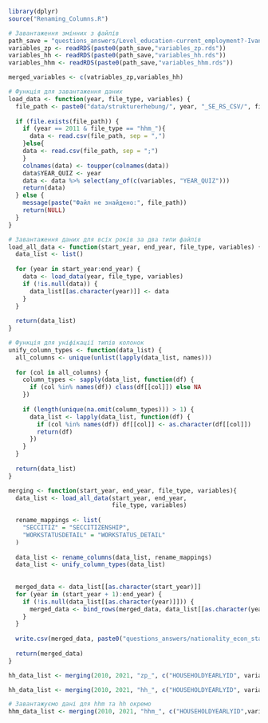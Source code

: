 ```r
library(dplyr)
source("Renaming_Columns.R")
```

```r
# Завантаження змінних з файлів
path_save = "questions_answers/Level_education-current_employment?-Ivan/"
variables_zp <- readRDS(paste0(path_save,"variables_zp.rds"))
variables_hh <- readRDS(paste0(path_save,"variables_hh.rds"))
variables_hhm <- readRDS(paste0(path_save,"variables_hhm.rds"))
```

```r
merged_variables <- c(vatriables_zp,variables_hh)
```

```r
# Функція для завантаження даних
load_data <- function(year, file_type, variables) {
  file_path <- paste0("data/strukturerhebung/", year, "_SE_RS_CSV/", file_type, year, ".csv")
  
  if (file.exists(file_path)) {
    if (year == 2011 & file_type == "hhm_"){
      data <- read.csv(file_path, sep = ",")
    }else{
    data <- read.csv(file_path, sep = ";")
    }
    colnames(data) <- toupper(colnames(data))
    data$YEAR_QUIZ <- year
    data <- data %>% select(any_of(c(variables, "YEAR_QUIZ")))
    return(data)
  } else {
    message(paste("Файл не знайдено:", file_path))
    return(NULL)
  }
}
```

```r

# Завантаження даних для всіх років за два типи файлів
load_all_data <- function(start_year, end_year, file_type, variables) {
  data_list <- list()
  
  for (year in start_year:end_year) {
    data <- load_data(year, file_type, variables)
    if (!is.null(data)) {
      data_list[[as.character(year)]] <- data
    }
  }
  
  return(data_list)
}
```

```r
# Функція для уніфікації типів колонок
unify_column_types <- function(data_list) {
  all_columns <- unique(unlist(lapply(data_list, names)))
  
  for (col in all_columns) {
    column_types <- sapply(data_list, function(df) {
      if (col %in% names(df)) class(df[[col]]) else NA
    })
    
    if (length(unique(na.omit(column_types))) > 1) {
      data_list <- lapply(data_list, function(df) {
        if (col %in% names(df)) df[[col]] <- as.character(df[[col]])
        return(df)
      })
    }
  }
  
  return(data_list)
}
```

```r
merging <- function(start_year, end_year, file_type, variables){
  data_list <- load_all_data(start_year, end_year, 
                             file_type, variables)
  
  rename_mappings <- list(
    "SECCITIZ" = "SECCITIZENSHIP",
    "WORKSTATUSDETAIL" = "WORKSTATUS_DETAIL"
  )
  
  data_list <- rename_columns(data_list, rename_mappings)
  data_list <- unify_column_types(data_list)
  
  
  merged_data <- data_list[[as.character(start_year)]]
  for (year in (start_year + 1):end_year) {
    if (!is.null(data_list[[as.character(year)]])) {
      merged_data <- bind_rows(merged_data, data_list[[as.character(year)]])
    }
  }
  
  write.csv(merged_data, paste0("questions_answers/nationality_econ_status/", file_type, "merged_data",".csv"), row.names = FALSE)
  
  return(merged_data)
}
```

```r
hh_data_list <- merging(2010, 2021, "zp_", c("HOUSEHOLDYEARLYID", variables_zp))
```


```r
hh_data_list <- merging(2010, 2021, "hh_", c("HOUSEHOLDYEARLYID", variables_hh))
```

```r
# Завантажуємо дані для hhm та hh окремо
hhm_data_list <- merging(2010, 2021, "hhm_", c("HOUSEHOLDYEARLYID",variables_hhm))
```

